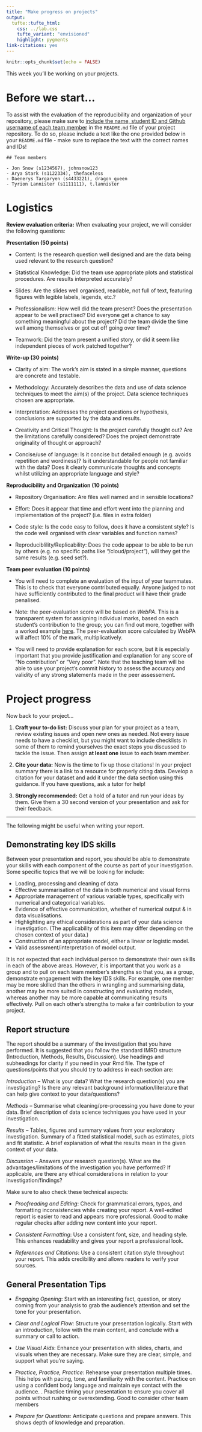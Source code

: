 ```yaml
---
title: "Make progress on projects"
output: 
  tufte::tufte_html:
    css: ../lab.css
    tufte_variant: "envisioned"
    highlight: pygments
link-citations: yes
---
```


```r
knitr::opts_chunk$set(echo = FALSE)
```

This week you'll be working on your projects.

# Before we start...

To assist with the evaluation of the reproducibility and organization of your repository, please make sure to <ins>include the name, student ID and Github username of each team member</ins> in the `README.md` file of your project repository. 
To do so, please include a text like the one provided below in your `README.md` file - make sure to replace the text with the correct names and IDs!

```{}
## Team members

- Jon Snow (s1234567), johnsnow123
- Arya Stark (s1122334), thefaceless
- Daenerys Targaryen (s4433221), dragon_queen
- Tyrion Lannister (s1111111), t.lannister
```



# Logistics

**Review evaluation criteria:** When evaluating your project, we will consider the following questions:

**Presentation (50 points)**

- Content: Is the research question well designed and are the data being used relevant to the research question?

- Statistical Knowledge: Did the team use appropriate plots and statistical procedures. Are results interpreted accurately?

- Slides: Are the slides well organised, readable, not full of text, featuring figures with legible labels, legends, etc.?

- Professionalism: How well did the team present? Does the presentation appear to be well practised? Did everyone get a chance to say something meaningful about the project? Did the team divide the time well among themselves or got cut off going over time?

- Teamwork: Did the team present a unified story, or did it seem like independent pieces of work patched together?

**Write-up (30 points)**

- Clarity of aim: The work’s aim is stated in a simple manner, questions are concrete and testable.

- Methodology: Accurately describes the data and use of data science techniques to meet the aim(s) of the project. Data science techniques chosen are appropriate. 

- Interpretation: Addresses the project questions or hypothesis, conclusions are supported by the data and results.

- Creativity and Critical Thought: Is the project carefully thought out? Are the limitations carefully considered? Does the project demonstrate originality of thought or approach?

- Concise/use of language: Is it concise but detailed enough (e.g. avoids repetition and wordiness)? Is it understandable for people not familiar with the data? Does it clearly communicate thoughts and concepts whilst utilizing an appropriate language and style?

**Reproducibility and Organization (10 points)**

- Repository Organisation: Are files well named and in sensible locations?

- Effort: Does it appear that time and effort went into the planning and implementation of the project? (i.e. files in extra folder)

- Code style: Is the code easy to follow, does it have a consistent style? Is the code well organised with clear variables and function names?

- Reproduciblility/Replicability: Does the code appear to be able to be run by others (e.g. no specific paths like "/cloud/project"), will they get the same results (e.g. seed set?).

**Team peer evaluation (10 points)**

- You will need to complete an evaluation of the input of your teammates. This is to check that everyone contributed equally. Anyone judged to not have sufficiently contributed to the final product will have their grade penalised. 

- Note: the peer-evaluation score will be based on *WebPA*. This is a transparent system for assigning individual marks, based on each student's contribution to the group; you can find out more, together with a worked example [here](https://webpaproject.lboro.ac.uk/WorkedExample). The peer-evaluation score calculated by WebPA will affect 10% of the mark, multiplicatively. 

- You will need to provide explanation for each score, but it is especially important that you provide justification and explanation for any score of "No contribution" or "Very poor". Note that the teaching team will be able to use your project's commit history to assess the accuracy and validity of any strong statements made in the peer assessement.

# Project progress

Now back to your project...

1. **Craft your to-do list:** Discuss your plan for your project as a team, review existing issues and open new ones as needed. Not every issue needs to have a checklist, but you might want to include checklists in some of them to remind yourselves the exact steps you discussed to tackle the issue. Then assign **at least one** issue to each team member. 

2. **Cite your data:** Now is the time to fix up those citations! In your project summary there is a link to a resource for properly citing data. Develop a citation for your dataset and add it under the data section using this guidance. If you have questions, ask a tutor for help!

3. **Strongly recommended:** Get a hold of a tutor and run your ideas by them. Give them a 30 second version of your presentation and ask for their feedback.

----------------

The following might be useful when writing your report.

## Demonstrating key IDS skills

Between your presentation and report, you should be able to demonstrate your skills with each component of the course as part of your investigation. Some specific topics that we will be looking for include:

- Loading, processing and cleaning of data
- Effective summarisation of the data in both numerical and visual forms
- Appropriate management of various variable types, specifically with numerical and categorical variables.
- Evidence of effective communication, whether of numerical output & in data visualisations.
- Highlighting any ethical considerations as part of your data science investigation. (The applicability of this item may differ depending on the chosen context of your data.)
- Construction of an appropriate model, either a linear or logistic model.
- Valid assessment/interpretation of model output.

It is not expected that each individual person to demonstrate their own skills in each of the above areas. However, it is important that you work as a group and to pull on each team member’s strengths so that you, as a group, demonstrate engagement with the key IDS skills. For example, one member may be more skilled than the others in wrangling and summarising data, another may be more suited in constructing and evaluating models, whereas another may be more capable at communicating results effectively. Pull on each other’s strengths to make a fair contribution to your project.

## Report structure

The report should be a summary of the investigation that you have performed. It is suggested that you follow the standard IMRD structure (Introduction, Methods, Results, Discussion). Use headings and subheadings for clarity if you need in your Rmd file. The type of questions/points that you should try to address in each section are:

*Introduction* – What is your data? What the research question(s) you are investigating? Is there any relevant background information/literature that can help give context to your data/questions?

*Methods* – Summarise what cleaning/pre-processing you have done to your data. Brief description of data science techniques you have used in your investigation.

*Results* – Tables, figures and summary values from your exploratory investigation. Summary of a fitted statistical model, such as estimates, plots and fit statistic. A brief explanation of what the results mean in the given context of your data.

*Discussion* – Answers your research question(s). What are the advantages/limitations of the investigation you have performed? If applicable, are there any ethical considerations in relation to your investigation/findings?

Make sure to also check these technical aspects:

- *Proofreading and Editing*: Check for grammatical errors, typos, and formatting inconsistencies while creating your report. A well-edited report is easier to read and appears more professional. Good to make regular checks after adding new content into your report.

- *Consistent Formatting*: Use a consistent font, size, and heading style. This enhances readability and gives your report a professional look.

- *References and Citations*: Use a consistent citation style throughout your report. This adds credibility and allows readers to verify your sources.


## General Presentation Tips

- *Engaging Opening*: Start with an interesting fact, question, or story coming from your analysis to grab the audience’s attention and set the tone for your presentation.

- *Clear and Logical Flow*: Structure your presentation logically. Start with an introduction, follow with the main content, and conclude with a summary or call to action.

- *Use Visual Aids*: Enhance your presentation with slides, charts, and visuals when they are necessary. Make sure they are clear, simple, and support what you’re saying.

- *Practice, Practice, Practice*: Rehearse your presentation multiple times. This helps with pacing, tone, and familiarity with the content. Practice on using a confident body language and maintain eye contact with the audience. . Practice timing your presentation to ensure you cover all points without rushing or overextending. Good to consider other team members

- *Prepare for Questions*: Anticipate questions and prepare answers. This shows depth of knowledge and preparation.